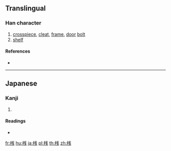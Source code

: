 {{also|栈}}
==Translingual==
{{Han simplified forms|棧|桟|栈}}

===Han character===
{{Han char|rn=75|rad=木|as=06|sn=10|four=|canj=DIQ|ids=⿰木㦮}}

# [[crosspiece]], [[cleat]], [[frame]], [[door]] [[bolt]]
# [[shelf]]

====References====
* {{Han ref|kx=0526.211|hdz=21192.061|uh=685F|ud=26719}}

----

==Japanese==

===Kanji===
{{ja-kanji|grade=c|rs=木06}}

# {{defn|lang=ja|sort=木06}}

====Readings====
* {{ja-readings|on=[[さん]] (san), [[せん]] (sen)|kun=[[かけはし]] (kakehashi), [[たな]] (tana)}}

[[fr:桟]]
[[hu:桟]]
[[ja:桟]]
[[pl:桟]]
[[th:桟]]
[[zh:桟]]
